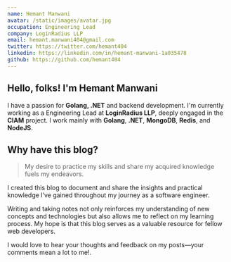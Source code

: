 ```yaml
---
name: Hemant Manwani
avatar: /static/images/avatar.jpg
occupation: Engineering Lead
company: LoginRadius LLP
email: hemant.manwani404@gmail.com
twitter: https://twitter.com/hemant404
linkedin: https://linkedin.com/in/hemant-manwani-1a035478
github: https://github.com/hemant404
---
```



## Hello, folks! <Twemoji className="mx-2" emoji="waving-hand" /> I'm Hemant Manwani

I have a passion for **Golang, .NET** and backend development.
I'm currently working as a Engineering Lead at **LoginRadius LLP**, deeply engaged in the **CIAM** project.
I work mainly with **Golang**, **.NET**, **MongoDB**, **Redis**, and **NodeJS**.

## Why have this blog?

> My desire to practice my skills and share my acquired knowledge fuels my endeavors.

I created this blog to document and share the insights and practical knowledge I’ve gained throughout my journey as a software engineer.

Writing and taking notes not only reinforces my understanding of new concepts and technologies but also allows me to reflect on my learning process. My hope is that this blog serves as a valuable resource for fellow web developers.

I would love to hear your thoughts and feedback on my posts—your comments mean a lot to me!<Twemoji emoji="clinking-beer-mugs" />.
